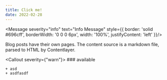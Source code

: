```yaml
---
title: Click me!
date: 2022-02-28
---
```




<Message severity="info" text="Info Message"  style={{
                    border: 'solid #696cff',
                    borderWidth: '0 0 0 6px',
                    width: '100%',
                    justifyContent: 'left'
                }}/>


Blog posts have their own pages. The content source is a markdown file, parsed to HTML by Contentlayer.



<Callout severity={"warn"}>
    ### available


    + asd
    + asdfasdf

</Callout>